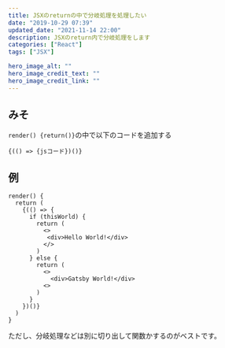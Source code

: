 ```yaml
---
title: JSXのreturnの中で分岐処理を処理したい
date: "2019-10-29 07:39"
updated_date: "2021-11-14 22:00"
description: JSXのreturn内で分岐処理をします
categories: ["React"]
tags: ["JSX"]

hero_image_alt: ""
hero_image_credit_text: ""
hero_image_credit_link: ""
---
```

## みそ
`render() {return()}`の中で以下のコードを追加する
```
{(() => {jsコード})()}
```

## 例
```
render() {
  return (
    {(() => {
      if (thisWorld) {
        return (
          <>
           <div>Hello World!</div>
          </>
        )
      } else {
        return (
          <>
            <div>Gatsby World!</div>
          <>
        )
      }
    })()}
  )
}
```

ただし、分岐処理などは別に切り出して関数かするのがベストです。